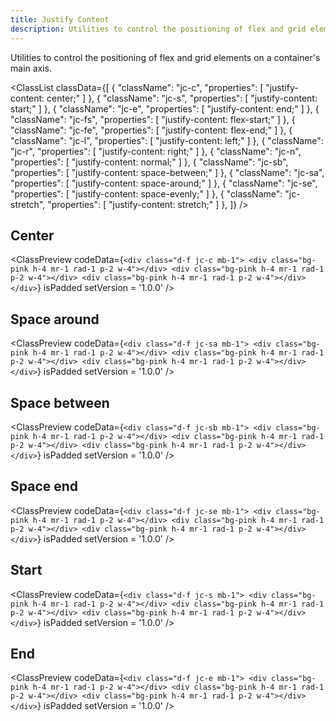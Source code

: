 ```yaml
---
title: Justify Content
description: Utilities to control the positioning of flex and grid elements on a container's main axis.
---
```



Utilities to control the positioning of flex and grid elements on a container's main axis.

<ClassList
  classData={[
    {
      "className": "jc-c",
      "properties": [
        "justify-content: center;"
      ]
    },
    {
      "className": "jc-s",
      "properties": [
        "justify-content: start;"
      ]
    },
    {
      "className": "jc-e",
      "properties": [
        "justify-content: end;"
      ]
    },
    {
      "className": "jc-fs",
      "properties": [
        "justify-content: flex-start;"
      ]
    },
    {
      "className": "jc-fe",
      "properties": [
        "justify-content: flex-end;"
      ]
    },
    {
      "className": "jc-l",
      "properties": [
        "justify-content: left;"
      ]
    },
    {
      "className": "jc-r",
      "properties": [
        "justify-content: right;"
      ]
    },
    {
      "className": "jc-n",
      "properties": [
        "justify-content: normal;"
      ]
    },
    {
      "className": "jc-sb",
      "properties": [
        "justify-content: space-between;"
      ]
    },
    {
      "className": "jc-sa",
      "properties": [
        "justify-content: space-around;"
      ]
    },
    {
      "className": "jc-se",
      "properties": [
        "justify-content: space-evenly;"
      ]
    },
    {
      "className": "jc-stretch",
      "properties": [
        "justify-content: stretch;"
      ]
    },
  ]}
/>

## Center

<ClassPreview
  codeData={`<div class="d-f jc-c mb-1">
      <div class="bg-pink h-4 mr-1 rad-1 p-2 w-4"></div>
      <div class="bg-pink h-4 mr-1 rad-1 p-2 w-4"></div>
      <div class="bg-pink h-4 mr-1 rad-1 p-2 w-4"></div>
    </div>`}
  isPadded
  setVersion = '1.0.0'
/>

## Space around

<ClassPreview
  codeData={`<div class="d-f jc-sa mb-1">
      <div class="bg-pink h-4 mr-1 rad-1 p-2 w-4"></div>
      <div class="bg-pink h-4 mr-1 rad-1 p-2 w-4"></div>
      <div class="bg-pink h-4 mr-1 rad-1 p-2 w-4"></div>
    </div>`}
  isPadded
  setVersion = '1.0.0'
/>

## Space between

<ClassPreview
  codeData={`<div class="d-f jc-sb mb-1">
      <div class="bg-pink h-4 mr-1 rad-1 p-2 w-4"></div>
      <div class="bg-pink h-4 mr-1 rad-1 p-2 w-4"></div>
      <div class="bg-pink h-4 mr-1 rad-1 p-2 w-4"></div>
    </div>`}
  isPadded
  setVersion = '1.0.0'
/>

## Space end

<ClassPreview
  codeData={`<div class="d-f jc-se mb-1">
      <div class="bg-pink h-4 mr-1 rad-1 p-2 w-4"></div>
      <div class="bg-pink h-4 mr-1 rad-1 p-2 w-4"></div>
      <div class="bg-pink h-4 mr-1 rad-1 p-2 w-4"></div>
    </div>`}
  isPadded
  setVersion = '1.0.0'
/>

## Start

<ClassPreview
  codeData={`<div class="d-f jc-s mb-1">
      <div class="bg-pink h-4 mr-1 rad-1 p-2 w-4"></div>
      <div class="bg-pink h-4 mr-1 rad-1 p-2 w-4"></div>
      <div class="bg-pink h-4 mr-1 rad-1 p-2 w-4"></div>
    </div>`}
  isPadded
  setVersion = '1.0.0'
/>

## End

<ClassPreview
  codeData={`<div class="d-f jc-e mb-1">
      <div class="bg-pink h-4 mr-1 rad-1 p-2 w-4"></div>
      <div class="bg-pink h-4 mr-1 rad-1 p-2 w-4"></div>
      <div class="bg-pink h-4 mr-1 rad-1 p-2 w-4"></div>
    </div>`}
  isPadded
  setVersion = '1.0.0'
/>